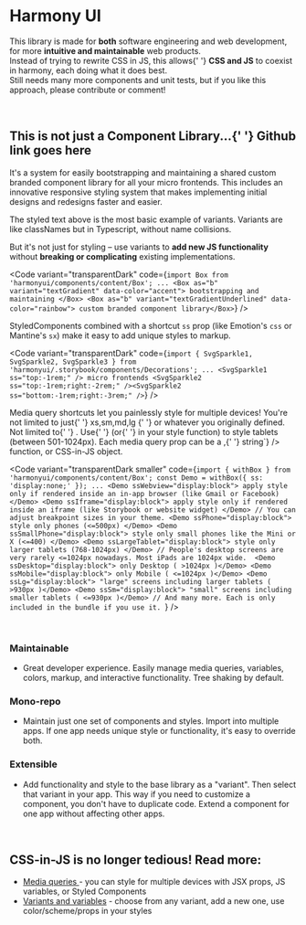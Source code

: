 
<Meta title="Why another UI library ?" id="about-1" />

<AppProvider>

<Wrapper ssAll="a { color: white; }">

<h1>Harmony UI</h1>

<p>
  This library is made for <strong>both</strong> software engineering and web
  development, for more <strong>intuitive and maintainable</strong> web
  products.
  <br />
  Instead of trying to rewrite CSS in JS, this allows{' '}
  <strong>CSS and JS</strong> to coexist in harmony, each doing what it does
  best.
  <br />
  Still needs many more components and unit tests, but if you like this
  approach, <a>please contribute or comment!</a>
</p>

<br />

<h2>
  This is not just a Component Library...{' '}
  <Box as="span" ss="float:right;padding: 0 0.33rem 0 0; display:none">
    Github link goes here
  </Box>
</h2>

It's a system for easily <Box as="b" variant="textGradient" data-color="accent">bootstrapping and maintaining</Box> a shared <Box as="b" variant="textGradientUnderlined" data-color="rainbow"> custom branded component library</Box> for all your <Box as="b" variant="textGradient" data-color="accent"><SvgSparkle ss="" />micro frontends<SvgSparkle ss="" /><SvgSparkle ss="" /></Box>. <span className="noWrap">This includes an innovative responsive styling system</span> that makes implementing initial designs and redesigns faster and easier.

The styled text above is the most basic example of variants. Variants are like classNames but in Typescript, without name collisions.

But it's not just for styling &ndash; use variants to **add new JS functionality** without **breaking or complicating** existing implementations.

<Code
  variant="transparentDark"
  code={`import Box from 'harmonyui/components/content/Box';
...
<Box as="b" variant="textGradient" data-color="accent"> bootstrapping and maintaining </Box>
<Box as="b" variant="textGradientUnderlined" data-color="rainbow"> custom branded component library</Box>`}
/>

StyledComponents combined with a shortcut `ss` prop (like Emotion's `css` or Mantine's `sx`) make it easy to add unique styles to markup.

<Code
  variant="transparentDark"
  code={`import { SvgSparkle1, SvgSparkle2, SvgSparkle3 } from 'harmonyui/.storybook/components/Decorations';
...
<SvgSparkle1 ss="top:-1rem;" /> micro frontends <SvgSparkle2 ss="top:-1rem;right:-2rem;" /><SvgSparkle2 ss="bottom:-1rem;right:-3rem;" />`}
/>

<p>
  Media query shortcuts let you painlessly style for multiple devices! You're
  not limited to just{' '}
  <CodeInline variant="text" data-color="dark">
    xs,sm,md,lg
  </CodeInline>{' '}
  or whatever you originally defined. Not limited to{' '}
  <CodeInline variant="text" code={`min-width`} />. Use{' '}
  <CodeInline variant="text" code={`props.ssTablet`} /> (or{' '}
  <CodeInline variant="text" code={`props.theme.mq.tablet`} /> in your style
  function) to style tablets (between 501-1024px). Each media query prop can be
  a <CodeInline variant="text" code={`string`} />,{' '}
  <CodeInline variant="text" code={`(props)=>string`} /> function, or CSS-in-JS
  object.
</p>

<Code
  variant="transparentDark smaller"
  code={`import { withBox } from 'harmonyui/components/content/Box';
const Demo = withBox({ ss: 'display:none;' });
...
<Demo ssWebview="display:block"> apply style only if rendered inside an in-app browser (like Gmail or Facebook) </Demo>
<Demo ssIframe="display:block"> apply style only if rendered inside an iframe (like Storybook or website widget) </Demo>
// You can adjust breakpoint sizes in your theme.
<Demo ssPhone="display:block"> style only phones (<=500px) </Demo>
<Demo ssSmallPhone="display:block"> style only small phones like the Mini or X (<=400) </Demo>
<Demo ssLargeTablet="display:block"> style only larger tablets (768-1024px) </Demo>
// People's desktop screens are very rarely <=1024px nowadays. Most iPads are 1024px wide. 
<Demo ssDesktop="display:block"> only Desktop ( >1024px )</Demo>
<Demo ssMobile="display:block"> only Mobile ( <=1024px )</Demo>
<Demo ssLg="display:block"> "large" screens including larger tablets ( >930px )</Demo>
<Demo ssSm="display:block"> "small" screens including smaller tablets ( <=930px )</Demo>
// And many more. Each is only included in the bundle if you use it. `}
/>

<br />

### Maintainable

- Great developer experience. Easily manage media queries, variables, colors, markup, and interactive functionality. Tree shaking by default.

### Mono-repo

- Maintain just one set of components and styles. Import into multiple apps. If one app needs unique style or functionality, it's easy to override both.

### Extensible

- Add functionality and style to the base library as a "variant". Then select that variant in your app. This way if you need to customize a component, you don't have to duplicate code. Extend a component for one app without affecting other apps.

<br />

## CSS-in-JS is no longer tedious! Read more:

- <a href="/" data-color="accent">
    Media queries
  </a> - you can style for multiple devices with JSX props, JS variables, or Styled
  Components
- <a href="/">Variants and variables</a> - choose from any variant, add a new one,
  use color/scheme/props in your styles

</Wrapper>

</AppProvider>
